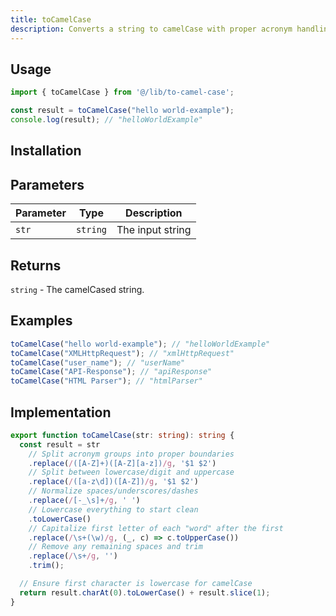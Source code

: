 ```yaml
---
title: toCamelCase
description: Converts a string to camelCase with proper acronym handling
---
```


## Usage

```typescript
import { toCamelCase } from '@/lib/to-camel-case';

const result = toCamelCase("hello world-example");
console.log(result); // "helloWorldExample"
```

## Installation

<InstallTabs component="to-camel-case" />

## Parameters

| Parameter | Type     | Description      |
|-----------|----------|------------------|
| `str`     | `string` | The input string |

## Returns

`string` - The camelCased string.

## Examples

```typescript
toCamelCase("hello world-example"); // "helloWorldExample"
toCamelCase("XMLHttpRequest"); // "xmlHttpRequest"
toCamelCase("user_name"); // "userName"
toCamelCase("API-Response"); // "apiResponse"
toCamelCase("HTML Parser"); // "htmlParser"
```

## Implementation

```typescript
export function toCamelCase(str: string): string {
  const result = str
    // Split acronym groups into proper boundaries
    .replace(/([A-Z]+)([A-Z][a-z])/g, '$1 $2')
    // Split between lowercase/digit and uppercase
    .replace(/([a-z\d])([A-Z])/g, '$1 $2')
    // Normalize spaces/underscores/dashes
    .replace(/[-_\s]+/g, ' ')
    // Lowercase everything to start clean
    .toLowerCase()
    // Capitalize first letter of each "word" after the first
    .replace(/\s+(\w)/g, (_, c) => c.toUpperCase())
    // Remove any remaining spaces and trim
    .replace(/\s+/g, '')
    .trim();

  // Ensure first character is lowercase for camelCase
  return result.charAt(0).toLowerCase() + result.slice(1);
}
```
